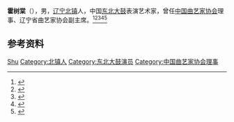 '''霍树棠'''（{{bd|1902年||1973年|}}），男，[[辽宁|辽宁]][[北镇县|北镇]]人，中国[[东北大鼓|东北大鼓]]表演艺术家，曾任[[中国曲艺家协会|中国曲艺家协会]]理事、辽宁省曲艺家协会副主席。<ref>{{Cite book|title=20世纪中华人物名字号辞典|author=周家珍编著|publisher=法律出版社|year=2000|isbn=9787503628320|location=北京|pages=}}</ref><ref>{{Cite book|title=中国当代艺术界名人录|author=中国名人研究院编; 异天, 戈德主编|publisher=社会科学文献出版社|year=1993|isbn=|location=北京|pages=}}</ref><ref>{{Cite book|title=二十世纪中国名人辞典|author=蔡开松, 于信凤主编; 曾卓明, 周溯源, 赵书刚副主编|publisher=辽宁人民出版社|year=1991|isbn=|location=沈阳|pages=}}</ref><ref>{{Cite book|title=中华当代文化名人大辞典|author=张品兴, 殷登祥, 陈有进等主编|publisher=中国广播电视出版社|year=1992|isbn=9787504315137|location=北京|pages=}}</ref><ref>{{Cite book|title=中国当代文化艺术名人大辞典|author=刘波主编|publisher=国际文化出版公司|year=1993|isbn=9787800493898|location=北京|pages=}}</ref>

== 参考资料 ==
{{reflist}}

{{中国人物小作品}}

{{Authority control}}
{{DEFAULTSORT:Huo霍}}
[[Category:霍姓|Shu]]
[[Category:北镇人|Category:北镇人]]
[[Category:东北大鼓演员|Category:东北大鼓演员]]
[[Category:中国曲艺家协会理事|Category:中国曲艺家协会理事]]